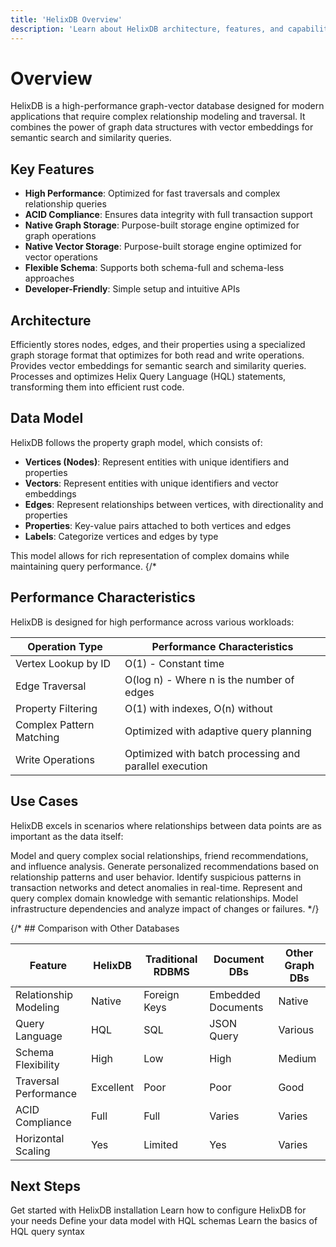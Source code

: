 ```yaml
---
title: 'HelixDB Overview'
description: 'Learn about HelixDB architecture, features, and capabilities'
---
```


# Overview

HelixDB is a high-performance graph-vector database designed for modern applications that require complex relationship modeling and traversal. It combines the power of graph data structures with vector embeddings for semantic search and similarity queries.

## Key Features

- **High Performance**: Optimized for fast traversals and complex relationship queries
- **ACID Compliance**: Ensures data integrity with full transaction support
- **Native Graph Storage**: Purpose-built storage engine optimized for graph operations
- **Native Vector Storage**: Purpose-built storage engine optimized for vector operations
- **Flexible Schema**: Supports both schema-full and schema-less approaches
- **Developer-Friendly**: Simple setup and intuitive APIs

## Architecture

<AccordionGroup>
  <Accordion title="Graph Layer">
    Efficiently stores nodes, edges, and their properties using a specialized graph storage format that optimizes for both read and write operations.
  </Accordion>
  <Accordion title="Vector Layer">
    Provides vector embeddings for semantic search and similarity queries.
  </Accordion>
  <Accordion title="Query Engine">
    Processes and optimizes Helix Query Language (HQL) statements, transforming them into efficient rust code.
  </Accordion>
</AccordionGroup>

## Data Model

HelixDB follows the property graph model, which consists of:

- **Vertices (Nodes)**: Represent entities with unique identifiers and properties
- **Vectors**: Represent entities with unique identifiers and vector embeddings
- **Edges**: Represent relationships between vertices, with directionality and properties
- **Properties**: Key-value pairs attached to both vertices and edges
- **Labels**: Categorize vertices and edges by type

This model allows for rich representation of complex domains while maintaining query performance.
{/*
## Performance Characteristics

HelixDB is designed for high performance across various workloads:

| Operation Type | Performance Characteristics |
| -------------- | --------------------------- |
| Vertex Lookup by ID | O(1) - Constant time |
| Edge Traversal | O(log n) - Where n is the number of edges |
| Property Filtering | O(1) with indexes, O(n) without |
| Complex Pattern Matching | Optimized with adaptive query planning |
| Write Operations | Optimized with batch processing and parallel execution |

## Use Cases

HelixDB excels in scenarios where relationships between data points are as important as the data itself:

<CardGroup cols={2}>
  <Card title="Social Networks" icon="users">
    Model and query complex social relationships, friend recommendations, and influence analysis.
  </Card>
  <Card title="Recommendation Engines" icon="thumbs-up">
    Generate personalized recommendations based on relationship patterns and user behavior.
  </Card>
  <Card title="Fraud Detection" icon="shield-halved">
    Identify suspicious patterns in transaction networks and detect anomalies in real-time.
  </Card>
  <Card title="Knowledge Graphs" icon="brain">
    Represent and query complex domain knowledge with semantic relationships.
  </Card>
  <Card title="Network Management" icon="network-wired">
    Model infrastructure dependencies and analyze impact of changes or failures.
  </Card>
</CardGroup> */}

{/* ## Comparison with Other Databases

| Feature | HelixDB | Traditional RDBMS | Document DBs | Other Graph DBs |
| ------- | ------- | ----------------- | ------------ | --------------- |
| Relationship Modeling | Native | Foreign Keys | Embedded Documents | Native |
| Query Language | HQL | SQL | JSON Query | Various |
| Schema Flexibility | High | Low | High | Medium |
| Traversal Performance | Excellent | Poor | Poor | Good |
| ACID Compliance | Full | Full | Varies | Varies |
| Horizontal Scaling | Yes | Limited | Yes | Varies | */}

## Next Steps

<CardGroup cols={2}>
  <Card title="Installation" icon="download" href="essentials/installation">
    Get started with HelixDB installation
  </Card>
  <Card title="Configuration" icon="gear" href="essentials/configuration">
    Learn how to configure HelixDB for your needs
  </Card>
  <Card title="Schema Definition" icon="code" href="essentials/schema-definition">
    Define your data model with HQL schemas
  </Card>
  <Card title="Query Structure" icon="terminal" href="essentials/query-structure">
    Learn the basics of HQL query syntax
  </Card>
</CardGroup>